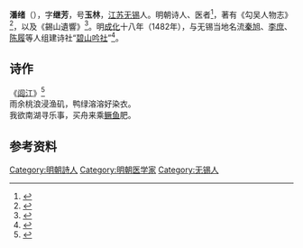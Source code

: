 '''潘绪'''（{{bd|1445年||1528年|catIdx=P潘}}），字'''继芳'''，号'''玉林'''，[[江苏|江苏]][[无锡|无锡]]人。明朝诗人、医者<ref>{{cite book|title= 《中华医史杂志》|volume= 35|page= 170|year= 2005|author= [[中华医学会|中华医学会]]|publisher= [[中华医学会|中华医学会]]}}</ref>，著有《勾吴人物志》<ref>{{cite book|title= 《第十一届明史国际学术讨论会论文集》|page= 865|year= 2007|author1= 田澍|author2= 王玉祥|publisher= 天津古籍出版社}}</ref>，以及《錫山遺響》<ref>{{cite book|title= 《小峴山人詩文集》|year= 2011|author= [[秦瀛|秦瀛]]|publisher= [[凤凰出版社|凤凰出版社]]|page= }}</ref>。明[[成化|成化]]十八年（1482年），与无锡当地名流[[秦旭|秦旭]]、[[李庶|李庶]]、[[陈履|陈履]]等人组建诗社“[[碧山吟社|碧山吟社]]”<ref>{{cite journal|author= 刘水云|title= 《结社演剧：明清文士与戏曲的结缘及其戏曲史意义》|date= 2018|journal= 《戏曲艺术》|issue= 3|page= 24-32}}</ref>。

==诗作==
《[[阖闾城遗址|闾江]]》<ref>{{cite web|url= https://so.gushiwen.org/shiwenv_1b4daf6d7998.aspx|title= 《闾江》|author= 潘绪|accessdate= 2021-03-19}}</ref><br>
雨余桃浪浸渔矶，鸭绿溶溶好染衣。<br>我欲南湖寻乐事，买舟来乘[[鳜鱼|鳜鱼]]肥。

==参考资料==
<references />

{{碧山吟社}}

[[Category:明朝詩人|Category:明朝詩人]]
[[Category:明朝医学家|Category:明朝医学家]]
[[Category:无锡人|Category:无锡人]]